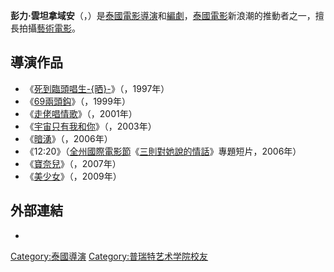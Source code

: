 {{NoteTA
|T=zh-hans:彭力·云旦拿域安;zh-hk:彭力·雲坦拿域安;zh-tw:彭力·雲旦拿域安;
|1=zh-hans:云旦拿域安;zh-hk:雲坦拿域安;zh-tw:雲旦拿域安;
}}
{{藝人
| 名字 = 彭力·雲坦拿域安<br/>{{lang|th|เป็นเอก รัตนเรือง}}
| 原名 = {{lang|th|เป็นเอก รัตนเรือง}}
| 外文名 = {{lang|en|Pen-Ek Ratanaruang}}
| 別名 = {{lang|en|Tom Pannet}}
| 類型 = 導演
| 圖片 = Pen ek Rattanaruang June 5 2007.jpg
| 圖片簡介 = 2007年《[[寶奈兒|寶奈兒]]》在[[曼谷|曼谷]]預映
| 出生日期 = {{birth date and age|1962|3|8}}
| 出生地點 = {{THA}}[[曼谷|曼谷]]
| 教育程度 = [[普瑞特藝術學院|普瑞特藝術學院]]
| 職業 = [[電影導演|電影導演]]、[[編劇|編劇]]
| 活躍年代 = 1997年至今
}}
'''彭力·雲坦拿域安'''（{{lang-th|เป็นเอก รัตนเรือง}}，{{bd|1962年|3月8日|catIdx=Ratanaruang, Pen-Ek}}）是[[泰國|泰國]][[電影導演|電影導演]]和[[編劇|編劇]]，[[泰國電影|泰國電影]]新浪潮的推動者之一，擅長拍攝[[藝術電影|藝術電影]]。

==導演作品==
<!---------- 以下是香港譯名 --------------------->
*《[[死到臨頭唱生晒|死到臨頭唱生-{晒}-]]》（{{lang|th|ฝันบ้าคาราโอเกะ}}，1997年）
*《[[69兩頭鈎|69兩頭鈎]]》（{{lang|th|เรื่องตลก 69}}，1999年）
*《[[走佬唱情歌|走佬唱情歌]]》（{{lang|th|มนต์รักทรานซิสเตอร์}}，2001年）
*《[[宇宙只有我和你|宇宙只有我和你]]》（{{lang|th|เรื่องรัก น้อยนิด มหาศาล}}，2003年）
*《[[暗湧|暗湧]]》（{{lang|th|คำพิพากษาของมหาสมุทร}}，2006年）
*《12:20》（[[全州國際電影節|全州國際電影節]]《[[三則對她說的情話|三則對她說的情話]]》專題短片，2006年）
*《[[寶奈兒|寶奈兒]]》（{{lang|th|พลอย}}，2007年）
*《[[美少女_(電影)|美少女]]》（{{lang|th|นางไม้}}，2009年）

==外部連結==
*{{imdb_name|0711279}}

{{Authority control}}
{{Portal box|泰國|电影}}
{{Film-director-stub}}
{{thailand-bio-stub}}

{{DEFAULTSORT:Ratanaruang, Pen-Ek}}
[[Category:泰國導演|Category:泰國導演]]
[[Category:普瑞特艺术学院校友|Category:普瑞特艺术学院校友]]